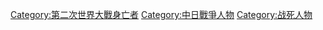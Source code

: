 [[Category:第二次世界大戰身亡者|Category:第二次世界大戰身亡者]]
[[Category:中日戰爭人物|Category:中日戰爭人物]]
[[Category:战死人物|Category:战死人物]]